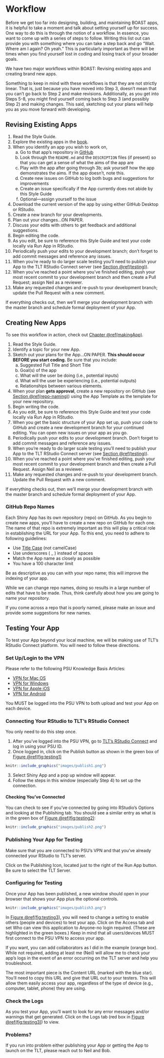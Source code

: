 # Workflow {#workflow}

Before we get too far into designing, building, and maintaining BOAST apps, it is helpful to take a moment and talk about setting yourself up for success. One way to do this is through the notion of a workflow. In essence, you want to come up with a series of steps to follow. Writing this list out can provide you with something where you can take a step back and go "Wait. Where am I again? Oh yeah." This is particularly important as there will be times when you find yourself lost in coding and losing track of your broader goals.

We have two major workflows within BOAST: Revising existing apps and creating brand new apps.

Something to keep in mind with these workflows is that they are not strictly linear. That is, just because you have moved into Step 3, doesn't mean that you can't go back to Step 2 and make revisions. Additionally, as you get into Steps 5-8, you might find yourself coming back to Step 3 (and possibly Step 2) and making changes. This said, sketching out your plans will help you as you move forward with developing.

## Revising Existing Apps

1. Read the Style Guide.
2. Explore the existing apps in the [book](https://sites.psu.edu/shinyapps/).
3. When you identify an app you wish to work on,
    a. Go to that app's repository in [GitHub](https://github.com/EducationShinyAppTeam)
    b. Look through the `README.md` and the `DESCRIPTION` files (if present) so that you can get a sense of what the aims of the app are
    c. Play with the app after going through 3b; ask yourself how the app demonstrates the aims. If the app doesn't, note this.
    d. Create new issues on GitHub to log both bugs and suggestions for improvements
    e. Create an issue specifically if the App currently does not abide by this Style Guide
    f. Optional---assign yourself to the issue
4. Download the current version of the app by using either GitHub Desktop or RStudio.
5. Create a new branch for your developments.
6. Plan out your changes...ON PAPER.
7. Discuss your edits with others to get feedback and additional suggestions.
8. Begin editing the code.
9. As you edit, be sure to reference this Style Guide and test your code locally via Run App in RStudio.
10. Periodically push your edits to your development branch; don't forget to add commit messages and reference any issues.
11. When you're ready to do larger scale testing you'll need to publish your App to the TLT RStudio Connect server (see [Section \@ref(testing)](#testing)).
12. When you've reached a point where you've finished editing, push your most recent commit to your development branch and then create a Pull Request; assign Neil as a reviewer.
13. Make any requested changes and re-push to your development branch; update the Pull Request with a new comment.

If everything checks out, then we'll merge your development branch with the master branch and schedule formal deployment of your App.

## Creating New Apps
To see this workflow in action, check out [Chapter \@ref(makingApp)](#makingApp).

1. Read the Style Guide.
2. Identify a topic for your new App.
3. Sketch out your plans for the App...ON PAPER. __This should occur BEFORE you start coding.__ Be sure that you include:
    a. Suggested Full Title and Short Title
    b. Goal(s) of the app
    c. What will the user be doing (i.e., potential inputs)
    d. What will the user be experiencing (i.e., potential outputs)
    e. Relationships between various elements.
4. When your plan __gets approval__, create a new repository on GitHub (see [Section \@ref(repo-naming)](#repo-naming)) using the App Template as the template for your new repository.
5. Begin writing the code.
6. As you edit, be sure to reference this Style Guide and test your code locally via Run App in RStudio.
7. When you get the basic structure of your App set up, push your code to GitHub and create a new development branch for your continued editing. You can open new issues on your app as you go.
8. Periodically push your edits to your development branch. Don't forget to add commit messages and reference any issues.
9. When you're ready to do larger scale testing you'll need to publish your App to the TLT RStudio Connect server (see [Section \@ref(testing)](#testing)).
10. When you've reached a point where you've finished editing, push your most recent commit to your development branch and then create a Pull Request. Assign Neil as a reviewer.
11. Make any requested changes and re-push to your development branch. Update the Pull Request with a new comment.

If everything checks out, then we'll merge your development branch with the master branch and schedule formal deployment of your App.

### GitHub Repo Names {#repo-naming}

Each Shiny App has its own repository (repo) on GitHub. As you begin to create new apps, you'll have to create a new repo on GitHub for each one. The name of that repo is extremely important as this will play a critical role in establishing the URL for your App. To this end, you need to adhere to following guidelines:

+ Use [Title Case](https://en.wikipedia.org/wiki/Letter_case#Title_case) (not camelCase)
+ Use underscores ( _ ) instead of spaces
+ Match the App name as closely as possible
+ You have a 100 character limit

Be as descriptive as you can with your repo name; this will improve the indexing of your app.

While we can change repo names, doing so results in a large number of edits that have to be made. Thus, think carefully about how you are going to name your repository. 

If you come across a repo that is poorly named, please make an issue and provide some suggestions for new names.

## Testing Your App {#testing}

To test your App beyond your local machine, we will be making use of TLT's RStudio Connect platform. You will need to follow these directions.

### Set Up/Login to the VPN
Please refer to the following PSU Knowledge Basis Articles:

+ [VPN for Mac OS](https://pennstate.service-now.com/sp?id=kb_article&sys_id=c628298bdb1d6f44a318fb671d961971)
+ [VPN for Windows](https://pennstate.service-now.com/sp?id=kb_article_view&sys_kb_id=c151310cdb85abc84222778ebf961957)
+ [VPN for Apple iOS](https://pennstate.service-now.com/sp?id=kb_article_view&sys_kb_id=1de84eb6dbd5ab44a318fb671d9619a5)
+ [VPN for Android](https://pennstate.service-now.com/sp?id=kb_article_view&sys_kb_id=a35e0a7edb59ab44a318fb671d961964)

You MUST be logged into the PSU VPN to both upload and test your App on each device.

### Connecting Your RStudio to TLT's RStudio Connect
You only need to do this step once.

1. After you've logged into the PSU VPN, go to [TLT's RStudio Connect](https://rstudio-connect.tlt.psu.edu:3939/connect) and log in using your PSU ID.
2. Once logged in, click on the Publish button as shown in the green box of [Figure \@ref(fig:testing1)](#fig:testing1)
```r
knitr::include_graphics("images/publish1.png")
```
3. Select Shiny App and a pop up window will appear.
4. Follow the steps in this window (especially Step 4) to set up the connection.

#### Checking You've Connected
You can check to see if you've connected by going into RStudio's Options and looking at the Publishing tab. You should see a similar entry as what is in the green box of [Figure \@ref(fig:testing2)](#fig:testing2):
```r
knitr::include_graphics("images/publish2.png")
```

### Publishing Your App for Testing
Make sure that you are connected to PSU's VPN and that you've already connected your RStudio to TLT's server. 

Click on the Publishing Icon, located just to the right of the Run App button. Be sure to select the TLT Server.

### Configuring for Testing
Once your App has been published, a new window should open in your browser that shows your App plus the optional controls. 
```r
knitr::include_graphics("images/publish3.png")
```
In [Figure \@ref(fig:testing3)](#fig:testing3), you will need to change a setting to enable others (people and devices) to test your app. Click on the Access tab and set Who can view this application to Anyone-no login required. (These are highlighted in the green boxes.) Keep in mind that all users/devices MUST first connect to the PSU VPN to access your app.

If you want, you can add collaborators as I did in the example (orange box). While not required, adding at least me (Neil) will allow me to check your app's logs in the event of an error occurring on the TLT server and help you troubleshoot.

The most important piece is the Content URL (marked with the blue star). You'll need to copy this URL and give that URL out to your testers. This will allow them easily access your app, regardless of the type of device (e.g., computer, tablet, phone) they are using.

### Check the Logs
As you test your App, you'll want to look for any error messages and/or warnings that get generated. Click on the Logs tab (red box in [Figure \@ref(fig:testing3)](#fig:testing3)) to view.

### Problems?
If you run into problem either publishing your App or getting the App to launch on the TLT, please reach out to Neil and Bob. 
